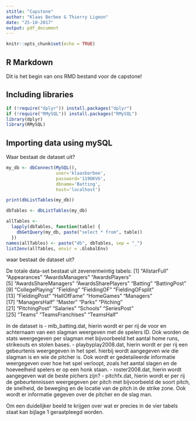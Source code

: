```yaml
---
stitle: "Capstone"
author: "Klaas Berbee & Thierry Ligeon"
date: "25-10-2017"
output: pdf_document
---
```


```r
knitr::opts_chunk$set(echo = TRUE)
```

## R Markdown

Dit is het begin van ons RMD bestand voor de capstone!

## Including libraries

```r
if (!require("dplyr")) install.packages("dplyr")
if (!require("RMySQL")) install.packages("RMySQL")
library(dplyr)
library(RMySQL)
```
## Importing data using mySQL
Waar bestaat de dataset uit?
```r
my_db <- dbConnect(MySQL(), 
                   user='klaasberbee', 
                   password='119OKVU', 
                   dbname='Batting', 
                   host='localhost')

print(dbListTables(my_db))
```
```r
dbTables <- dbListTables(my_db)

allTables <-
  lapply(dbTables, function(table) {
    dbGetQuery(my_db, paste("select * from", table))
  })
names(allTables) <- paste("db", dbTables, sep = "_")
list2env(allTables, envir = .GlobalEnv)
```


waar bestaat de dataset uit?

De totale data-set bestaat uit zevenentwintig tabels:
 [1] "AllstarFull"         "Appearances"         "AwardsManagers"      "AwardsPlayers"      
 [5] "AwardsShareManagers" "AwardsSharePlayers"  "Batting"             "BattingPost"        
 [9] "CollegePlaying"      "Fielding"            "FieldingOF"          "FieldingOFsplit"    
[13] "FieldingPost"        "HallOfFame"          "HomeGames"           "Managers"           
[17] "ManagersHalf"        "Master"              "Parks"               "Pitching"           
[21] "PitchingPost"        "Salaries"            "Schools"             "SeriesPost"         
[25] "Teams"               "TeamsFranchises"     "TeamsHalf"   



In de dataset is 
- mlb_batting.dat, hierin wordt er per rij de voor en achternaam van een slagman weergeven met de spelers ID. Ook worden de stats weergegeven per slagman met bijvoorbeeld het aantal home runs, strikeouts en stolen bases.
- playbyplay2008.dat, hierin wordt er per rij een gebeurtenis weergegeven in het spel. hierbij wordt aangegeven wie die slagman is en wie de pitcher is. Ook wordt er gedetaileerde informatie weergegeven over hoe het spel verloopt, zoals het aantal slagen en de hoeveelheid spelers er op een honk staan.
- roster2008.dat, hierin wordt aangegeven wat de beste pichers zijn?
- pitchfx.dat, hierin wordt er per rij de gebeurtennissen weergegeven per pitch met bijvoorbeeld de soort pitch, de snelheid, de beweging en de locatie van de pitch in de strike zone. Ook wordt er informatie gegeven over de pitcher en de slag man.

Om een duidelijker beeld te krijgen over wat er precies in de vier tabels staat kan bijlage 1 geraatpleegd worden.


